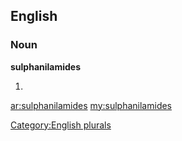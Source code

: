 ==English==

===Noun===
'''sulphanilamides'''

# {{plural of|[[sulphanilamide]]}}

[[Category:English plurals]]

[[ar:sulphanilamides]]
[[my:sulphanilamides]]